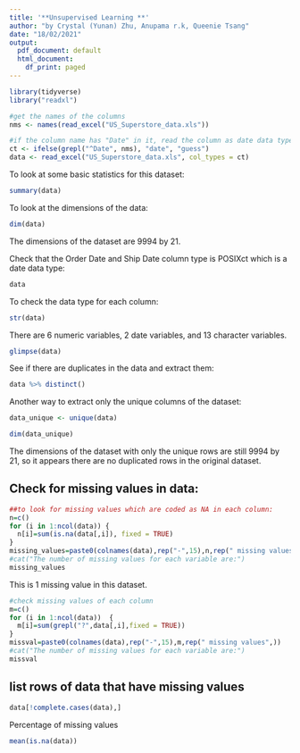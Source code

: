 ```yaml
---
title: '**Unsupervised Learning **'
author: "by Crystal (Yunan) Zhu, Anupama r.k, Queenie Tsang"
date: "18/02/2021"
output:
  pdf_document: default
  html_document:
    df_print: paged
---
```


```r
library(tidyverse)
library("readxl")
```

```r
#get the names of the columns
nms <- names(read_excel("US_Superstore_data.xls"))

#if the column name has "Date" in it, read the column as date data type, otherwise guess the type
ct <- ifelse(grepl("^Date", nms), "date", "guess")
data <- read_excel("US_Superstore_data.xls", col_types = ct)
```


To look at some basic statistics for this dataset:
```r
summary(data)
```
To look at the dimensions of the data:
```r
dim(data)
```
The dimensions of the dataset are 9994 by 21. 

Check that the Order Date and Ship Date column type is POSIXct which is a date data type:
```r
data
```

To check the data type for each column: 
```r
str(data)
```
There are 6 numeric variables, 2 date variables, and 13 character variables.

```r
glimpse(data)
```

See if there are duplicates in the data and extract them:
```r
data %>% distinct()
```

Another way to extract only the unique columns of the dataset: 
```r
data_unique <- unique(data)
```

```r
dim(data_unique)
```
The dimensions of the dataset with only the unique rows are still 9994 by 21, so it appears there are no duplicated rows in the original dataset.


## Check for missing values in data:
```r
##to look for missing values which are coded as NA in each column:
n=c()
for (i in 1:ncol(data)) {
  n[i]=sum(is.na(data[,i]), fixed = TRUE)
}
missing_values=paste0(colnames(data),rep("-",15),n,rep(" missing values",))
#cat("The number of missing values for each variable are:")
missing_values
```
This is 1 missing value in this dataset.

```r
#check missing values of each column
m=c()
for (i in 1:ncol(data))  {
  m[i]=sum(grepl("?",data[,i],fixed = TRUE))
}
missval=paste0(colnames(data),rep("-",15),m,rep(" missing values",))
#cat("The number of missing values for each variable are:")
missval
```



## list rows of data that have missing values
```r
data[!complete.cases(data),]
```
Percentage of missing values
```r
mean(is.na(data))
```